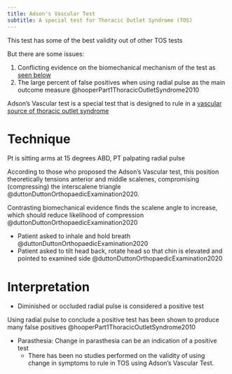 ```yaml
---
title: Adson's Vascular Test
subtitle: A special test for Thoracic Outlet Syndrome (TOS)
---
```


:::{.callout-warning}

This test has some of the best validity out of other TOS tests

But there are some issues:

1. Conflicting evidence on the biomechanical mechanism of the test as [seen below](#technique)
1. The large percent of false positives when using radial pulse as the main outcome measure @hooperPart1ThoracicOutletSyndrome2010
:::

Adson's Vascular test is a special test that is designed to rule in a [vascular source of thoracic outlet syndrome]({{< var ref-thoracic-outlet.syndrome >}})


# Technique
Pt is sitting arms at 15 degrees ABD, PT palpating radial pulse 

:::{.callout-important title="Conflicting evidence"}
According to those who proposed the Adson's Vascular test, this position theoretically tensions anterior and middle scalenes, compromising (compressing) the interscalene triangle @duttonDuttonOrthopaedicExamination2020.

Contrasting biomechanical evidence finds the scalene angle to increase, which should reduce likelihood of compression @duttonDuttonOrthopaedicExamination2020
:::

- Patient asked to inhale and hold breath @duttonDuttonOrthopaedicExamination2020
- Patient asked to tilt head back, rotate head so that chin is elevated and pointed to examined side @duttonDuttonOrthopaedicExamination2020


# Interpretation


- Diminished or occluded radial pulse is considered a positive test

:::{.callout-caution}
Using radial pulse to conclude a positive test has been shown to produce many false positives @hooperPart1ThoracicOutletSyndrome2010 
:::


- Parasthesia: Change in parasthesia can be an indication of a positive test
    - There has been no studies performed on the validity of using change in symptoms to rule in TOS using Adson's Vascular Test.